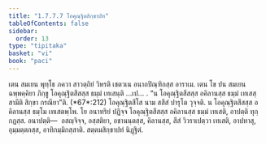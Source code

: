 ```yaml
---
title: "1.7.7.7 โอคุณฺฐิตสิกฺขาปท"
tableOfContents: false
sidebar:
  order: 13
type: "tipitaka"
basket: "vi"
book: "paci"
---
```



<DynamicBreadcrumb />

<Division number="644" book="paci">

<Paragraph number="2034" book="paci">
เตน สมเยน พุทฺโธ ภควา สาวตฺถิยํ วิหรติ เชตวเน อนาถปิณฺฑิกสฺส อาราเม. เตน โข ปน สมเยน ฉพฺพคฺคิยา ภิกฺขู โอคุณฺฐิตสีสสฺส ธมฺมํ เทเสนฺติ …เป… .
</Paragraph>

<Paragraph number="2035" book="paci">
<Emphasis>“น โอคุณฺฐิตสีสสฺส อคิลานสฺส ธมฺมํ เทเสสฺสามีติ สิกฺขา กรณียา”</Emphasis>ติ. (*67*:<Emphasis>212</Emphasis>)
</Paragraph>

<Paragraph number="2036" book="paci">
<Emphasis>โอคุณฺฐิตสีโส</Emphasis> นาม สสีสํ ปารุโต วุจฺจติ.
</Paragraph>

<Paragraph number="2037" book="paci">
น โอคุณฺฐิตสีสสฺส อคิลานสฺส ธมฺโม เทเสตพฺโพ. โย อนาทริยํ ปฏิจฺจ โอคุณฺฐิตสีสสฺส อคิลานสฺส ธมฺมํ เทเสติ, อาปตฺติ ทุกฺกฏสฺส.
</Paragraph>

<Paragraph number="2038" book="paci">
อนาปตฺติ—  อสญฺจิจฺจ, อสฺสติยา, อชานนฺตสฺส, คิลานสฺส, สีสํ วิวราเปตฺวา เทเสติ, อาปทาสุ, อุมฺมตฺตกสฺส, อาทิกมฺมิกสฺสาติ.

</Paragraph>
</Division>

<Paragraph number="2039" type="center" book="paci">
สตฺตมสิกฺขาปทํ นิฏฺฐิตํ.
</Paragraph>